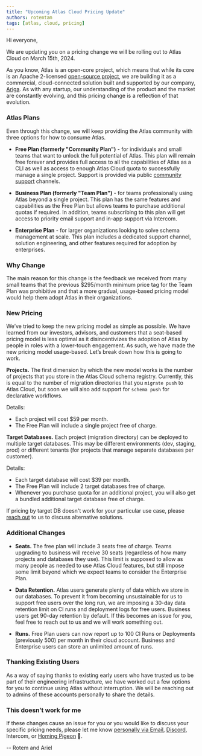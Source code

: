 ```yaml
---
title: "Upcoming Atlas Cloud Pricing Update"
authors: rotemtam
tags: [atlas, cloud, pricing]
---
```


Hi everyone,

We are updating you on a pricing change we will be rolling out to Atlas Cloud on March 15th, 2024.

As you know, Atlas is an open-core project, which means that while its core is an Apache 2-licensed
[open-source project](https://github.com/anthony-bible/atlas), we are building it as a commercial,
cloud-connected solution built and supported by our company, [Ariga](https://ariga.io).  As with
any startup, our understanding of the product and the market are constantly evolving, and this pricing
change is a reflection of that evolution.

### Atlas Plans

Even through this change, we will keep providing the Atlas community with three options for how to consume Atlas.

* **Free Plan (formerly "Community Plan")** - for individuals and small teams that want to unlock
  the full potential of Atlas. This plan will remain free forever and provides full access
  to all the capabilities of Atlas as a CLI as well as access to enough Atlas Cloud quota to
  successfully manage a single project. Support is provided via public [community support](https://atlasgo.io/support)
  channels.

* **Business Plan (formerly "Team Plan")** - for teams professionally using Atlas beyond a single project. This plan has the
  same features and capabilities as the Free Plan but allows teams to purchase additional quotas if required.
  In addition, teams subscribing to this plan will get access to priority email support and in-app support via Intercom.

* **Enterprise Plan** - for larger organizations looking to solve schema management at scale. This plan includes
  a dedicated support channel, solution engineering, and other features required for adoption by enterprises.

### Why Change

The main reason for this change is the feedback we received from many small teams that the previous $295/month
minimum price tag for the Team Plan was prohibitive and that a more gradual, usage-based pricing model would
help them adopt Atlas in their organizations.

### New Pricing

We’ve tried to keep the new pricing model as simple as possible. We have learned from our investors, advisors, and
customers that a seat-based pricing model is less optimal as it disincentivizes the adoption of Atlas by people
in roles with a lower-touch engagement. As such, we have made the new pricing model usage-based. Let’s break
down how this is going to work.

**Projects.** The first dimension by which the new model works is the number of projects that you store in the
Atlas Cloud schema registry. Currently, this is equal to the number of migration directories that you `migrate push`
to Atlas Cloud, but soon we will also add support for `schema push` for declarative workflows.

Details:
* Each project will cost $59 per month.
* The Free Plan will include a single project free of charge.

**Target Databases.** Each project (migration directory) can be deployed to multiple target databases.
This may be different environments (dev, staging, prod) or different tenants (for projects that manage
separate databases per customer).

Details:
* Each target database will cost $39 per month.
* The Free Plan will include 2 target databases free of charge.
* Whenever you purchase quota for an additional project, you will also get a bundled additional target
  database free of charge.

If pricing by target DB doesn't work for your particular use case, please [reach out](mailto:hello@ariga.io) to
us to discuss alternative solutions.

### Additional Changes

* **Seats.** The free plan will include 3 seats free of charge. Teams upgrading to business will receive 30 seats
  (regardless of how many projects and databases they use). This limit is supposed to allow as many people as needed
  to use Atlas Cloud features, but still impose some limit beyond which we expect teams to consider the Enterprise Plan.

* **Data Retention.** Atlas users generate plenty of data which we store in our databases. To prevent it from
  becoming unsustainable for us to support free users over the long run, we are imposing a 30-day data retention
  limit on CI runs and deployment logs for free users. Business users get 90-day retention by default. If this
  becomes an issue for you, feel free to reach out to us and we will work something out.

* **Runs.** Free Plan users can now report up to 100 CI Runs or Deployments (previously 500) per month in their
  cloud account. Business and Enterprise users can store an unlimited amount of runs.

### Thanking Existing Users

As a way of saying thanks to existing early users who have trusted us to be part of their engineering infrastructure,
we have worked out a few options for you to continue using Atlas without interruption. We will be reaching out to
admins of these accounts personally to share the details.

### This doesn’t work for me

If these changes cause an issue for you or you would like to discuss your specific pricing needs, please let me know
[personally via Email](mailto:rotem@ariga.io), [Discord](https://discord.gg/zZ6sWVg6NT), Intercom,
or [Homing Pigeon](https://www.pigeongram.com/) 🙂.

-- Rotem and Ariel

